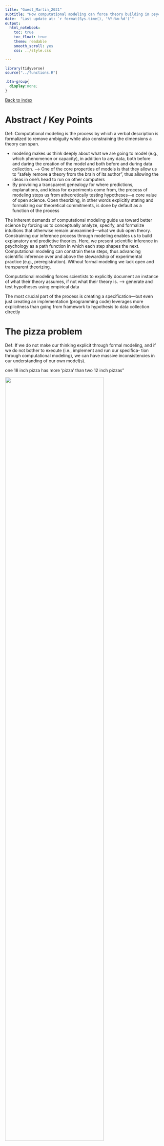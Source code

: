 ```yaml
---
title: "Guest_Martin_2021"
subtitle: "How computational modeling can force theory building in psychological science. Perspectives on Psychological Science, 16(4), 789–802. https://doi.org/10.1177/1745691620970585"
date:  "Last update at: `r format(Sys.time(), '%Y-%m-%d')`"
output: 
  html_notebook:
    toc: true
    toc_float: true
    theme: readable
    smooth_scroll: yes
    css: ../style.css

---
```


```r
library(tidyverse)
source("../functions.R")
```

```css
.btn-group{
  display:none;
}
```

[Back to index](../index.nb.html)

# Abstract / Key Points

Def: Computational modeling is the process by which a verbal description is formalized to remove ambiguity while also constraining the dimensions a theory can span.

  - modeling makes us think deeply about what we are going to model (e.g., which phenomenon or capacity), in addition to any data, both before and during the creation of the model and both before and during data collection. ---> One of the core properties of models is that they allow us to “safely remove a theory from the brain of its author”, thus allowing the ideas in one’s head to run on other computers
  - By providing a transparent genealogy for where predictions, explanations, and ideas for experiments come from, the process of modeling stops us from atheoretically testing hypotheses—a core value of open science. Open theorizing, in other words explicitly stating and formalizing our theoretical commitments, is done by default as a function of the process

The inherent demands of computational modeling guide us toward better science by forcing us to conceptually analyze, specify, and formalize intuitions that otherwise remain unexamined—what we dub open theory. Constraining our inference process through modeling enables us to build explanatory and predictive theories. Here, we present scientific inference in psychology as a path function in which each step shapes the next. Computational modeling can constrain these steps, thus advancing scientific inference over and above the stewardship of experimental practice (e.g., preregistration). Without formal modeling we lack open and transparent theorizing. 

Computational modeling forces scientists to explicitly document an instance of what their theory assumes, if not what their theory is. ---> generate and test hypotheses using empirical data 

The most crucial part of the process is creating a specification—but even just creating an implementation (programming code) leverages more explicitness than going from framework to hypothesis to data collection directly

# The pizza problem 

Def: If we do not make our thinking explicit through formal modeling, and if we do not bother to execute (i.e., implement and run our specifica- tion through computational modeling), we can have massive inconsistencies in our understanding of our own model(s). 

one 18 inch pizza has more ‘pizza’ than two 12 inch pizzas”

<img src="Screenshot 2023-07-19 at 2.26.07 PM.png" width=80%>

Thee amount of food $\Phi$ per order option $i$ as: 

\begin{equation}

\Phi_i = N_i\pi R_i^2 \\ 

\end{equation}

where i is the pizza-order option, N is the number of pizzas in the order, and the rest is the area of a circle.

A more general form would be:

\begin{equation}

\Phi_i = \sum_{j = 1}^{N}\pi R_j^2 \\ 

\end{equation}

A pairwise decision rule would be: 

\begin{equation}

\omega(\Phi_i, \Phi_j) = 
\begin{cases}
    i,& \text{if } \Phi_i > \Phi_j ,\\
    j,              & \text{otherwise}
\end{cases}

\end{equation}

```r
food = function(ds){ 
  # Amount of food in an order as a function of the diameters per pizza
  return(sum(pi * (ds/2)^2))
}

# Order option a, two 12'' pizzas: 
two_pizzas = c(12, 12)

# Order option b, one 18'' pizza:
one_pizza = c(18)

print(food(two_pizzas) > food(one_pizza))
```

<img src="Screenshot 2023-07-19 at 2.52.47 PM.png" width=80%>
 
# Model of Psychological Science

Scientific inquiry can be understood as a function from theory to data and back again, and this function must pass through several states to gain explanatory force

We note that each level (in blue) can, but does not have to, involve the construction of a (computational) model for that level, with examples of models shown in the left column (in green) connected by a dotted line to their associated level

At any point transitions moving upward are permissible, whereas moving downward is possible only if an expectation violation is resolved by first moving upward.

  - Downward motion is not allowed if a violation occurs (e.g., our model at the current step is not in line with our expectations). Once this violation is resolved by moving to any step above, we may move downward, respecting the serial ordering of the levels.


1. Framework: 

- Def: conceptual system of building blocks for creating facsimiles (an exact copy, especially of written or printed material) of complex psychological systems
- Frameworks usually require descending further down the path before they can be computationally modeled (Hunt & Luce, 1992; Vere, 1992)
- Examples: working memory 

2. Theory: 

- Def: scientific proposition—described by a collection of natural-language sentences, mathematics, logic, and figures—that introduces causal relations with the aim of describing, explaining, and/or predicting a set of phenomena 
- To move to the next level and produce a specification for a psychological theory, we must posit a plausible mechanism for the specification model to define. As can be seen from our path, direct comparisons to data can happen only once a model is at the correct level.
- If a theory cannot lead to coherent specifications, it is our responsibility as scientists to amend or, more rarely, abandon it in favor of one that does

3. Specification 

- Def: a formal (or formalizable) description of a system to be implemented on the basis of a theory
- provides a means of discriminating between theory-relevant (i.e., closer to the core claims of the theory) and theory-irrelevant auxiliary assumptions
  - a way to check whether a computational model encapsulates the theory and 
  - a way to create a model even if the theory is not clear enough, simply by constraining the space of possible computational models.

4. Implementation 

- Def: instantiation of a model created using anything from physical materials to software. A computational implementation is a codebase written in one or more programming languages that constitutes a software unit and embodies a computational model.

5. Hypothesis 

- Def: a narrow testable statement (Any sentence that can be directly tested statistically can be a hypothesis)

6. Data

- Def: observations collected from the real world or from a computational model 
- Because data are theory-laden, they can never be free from, or understood outside of, the assumptions implicit in their collection 

For how these steps are mapped with the pizza see p.795-796

# Discussion 

Computational models cannot replace, for example, data or verbal theories, but the process of creating a computational account is invaluable and informative.



-----
[Back to index](../index.nb.html)


`r colored("", "gold", bold = T)`
<img src="" width=80%>















  

